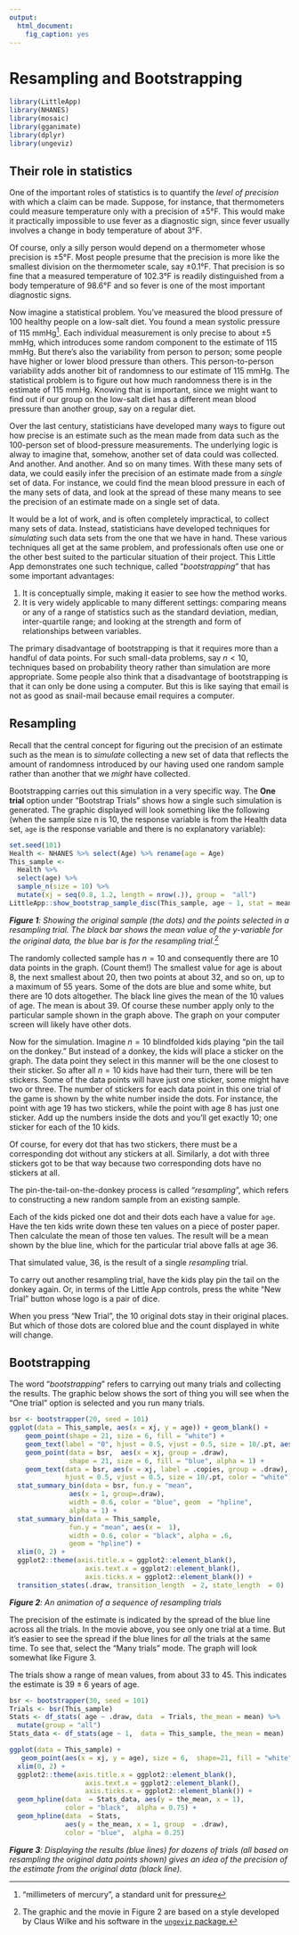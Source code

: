 ```yaml
---
output: 
  html_document: 
    fig_caption: yes
---
```




# Resampling and Bootstrapping

```r
library(LittleApp)
library(NHANES)
library(mosaic)
library(gganimate)
library(dplyr)
library(ungeviz)
```

## Their role in statistics

One of the important roles of statistics is to quantify the *level of precision* with which a claim can be made. Suppose, for instance, that thermometers could measure temperature only with a precision of ±5°F. This would make it practically impossible to use fever as a diagnostic sign, since fever usually involves a change in body temperature of about 3°F.

Of course, only a silly person would depend on a thermometer whose precision is ±5°F. Most people presume that the precision is more like the smallest division on the thermometer scale, say ±0.1°F. That precision is so fine that a measured temperature of 102.3°F is readily distinguished from a body temperature of 98.6°F and so fever is one of the most important diagnostic signs.

Now imagine a statistical problem. You've measured the blood pressure of 100  healthy people on a low-salt diet. You found a mean systolic pressure of 115 mmHg^["millimeters of mercury", a standard unit for pressure]. Each individual measurement is only precise to about ±5 mmHg, which introduces some random component to the estimate of 115 mmHg. But there's also the variability from person to person; some people have higher or lower  blood pressure than others. This person-to-person variability adds another bit of randomness to our estimate of 115 mmHg. The statistical problem is to figure out how much randomness there is in the estimate of 115 mmHg. Knowing that is important, since we might want to find out if our group on the low-salt diet has a different mean blood pressure than another group, say on a regular diet.

Over the last century, statisticians have developed many ways to figure out how precise is an estimate such as the mean made from data such as the 100-person set of blood-pressure measurements. The underlying logic is alway to imagine that, somehow, another set of data could was collected. And another. And another. And so on many times. With these many sets of data, we could easily infer the precision of an estimate made from a *single* set of data. For instance, we could find the mean blood pressure in each of the many sets of data, and look at the spread of these many means to see the precision of an estimate made on a single set of data.

It would be a lot of work, and is often completely impractical, to collect many sets of data. Instead, statisticians have developed techniques for *simulating* such data sets from the one that we have in hand. These various techniques all get at the same problem, and professionals often use one or the other best suited to the particular situation of their project. This Little App demonstrates one such technique, called "*bootstrapping*" that has some important advantages:

1. It is conceptually simple, making it easier to see how the method works.
2. It is very widely applicable to many different settings: comparing means or any of a range of statistics such as the standard deviation, median, inter-quartile range; and looking at the strength and form of relationships between variables. 

The primary disadvantage of bootstrapping is that it requires more than a handful of data points. For such small-data problems, say $n < 10$,  techniques based on probability theory rather than simulation are more appropriate. Some people also think that a disadvantage of bootstrapping is that it can only be done using a computer. But this is like saying that email is not as good as snail-mail because email requires a computer.

## Resampling

Recall that the central concept for figuring out the precision of an estimate such as the mean is to *simulate* collecting a new set of data that reflects the amount of randomness introduced by our having used one random sample rather than another that we *might* have collected.

Bootstrapping carries out this simulation in a very specific way. The **One trial** option under "Bootstrap Trials" shows how a single such simulation is generated. The graphic displayed will look something like the following (when the sample size n is 10, the response variable is from the Health data set, `age` is the response variable and there is no explanatory variable):

```r
set.seed(101)
Health <- NHANES %>% select(Age) %>% rename(age = Age)
This_sample <- 
  Health %>% 
  select(age) %>% 
  sample_n(size = 10) %>% 
  mutate(xj = seq(0.8, 1.2, length = nrow(.)), group =  "all")
LittleApp::show_bootstrap_sample_disc(This_sample, age ~ 1, stat = mean)
```
***Figure 1**: Showing  the  original sample (the dots) and the points selected in a resampling trial. The  black bar shows the mean value  of the y-variable for the original  data, the blue bar is for the resampling trial.^[The graphic and the movie in Figure 2 are based on a style developed by Claus Wilke and his software in the [`ungeviz`  package.](https://github.com/wilkelab/ungeviz)]*

The randomly collected sample has $n=10$ and consequently there are 10 data points in the graph. (Count them!) The smallest value for age is about 8, the next smallest about 20, then two points at about 32, and so on, up to a maximum of 55 years. Some of the dots are blue and some white, but there are 10 dots altogether. The black line gives the mean of the 10 values of age. The mean is about 39. Of course these number apply only to the particular sample shown in the graph above. The graph on your computer screen will likely have other dots.

Now for the simulation. Imagine $n=10$ blindfolded kids playing "pin the tail on the donkey." But instead of a donkey, the kids will place a sticker on the graph. The data point they select in this manner will be the one closest to their sticker. So after all $n=10$ kids have had their turn, there will be ten stickers. Some of the data points will have just one sticker, some might have two or three. The number of stickers for each data point in this one trial of the game is shown by the white number inside the dots. For instance, the point with age 19 has two stickers, while the point with age 8 has just one sticker. Add up the numbers inside the dots and you'll get exactly 10; one sticker for each of the 10 kids.

Of course, for every dot that has two stickers, there must be a corresponding dot without any stickers at all. Similarly, a dot with three stickers got to be that way because two corresponding dots have no stickers at all.

The pin-the-tail-on-the-donkey process is called "*resampling*", which refers to constructing a new random sample from an existing sample.

Each of the kids picked one dot and their dots each have a value for `age`. Have the ten kids write down these ten values on a piece of poster paper. Then calculate the mean of those ten values. The result will be a mean shown by the blue line, which for the particular trial above falls at age 36. 

That simulated value, 36, is the result of a single *resampling* trial.

To carry out another resampling trial, have the kids play pin the tail on the donkey again. Or, in terms of the Little App controls, press the white "New Trial" button whose logo is a pair of dice.

When you press "New Trial", the 10 original dots stay in their original places. But which of those dots are colored blue and the count displayed in white will change. 

## Bootstrapping

The word "*bootstrapping*" refers to carrying out many trials and collecting the results. The graphic below shows the sort of thing you will see when the "One trial" option is selected and you run many trials.

```r
bsr <- bootstrapper(20, seed = 101)
ggplot(data = This_sample, aes(x = xj, y = age)) + geom_blank() +
    geom_point(shape = 21, size = 6, fill = "white") +
    geom_text(label = "0", hjust = 0.5, vjust = 0.5, size = 10/.pt, aes(x = xj)) +
    geom_point(data = bsr,  aes(x = xj, group = .draw),
               shape = 21, size = 6, fill = "blue", alpha = 1) +
    geom_text(data = bsr, aes(x = xj, label = .copies, group = .draw),
              hjust = 0.5, vjust = 0.5, size = 10/.pt, color = "white") +
  stat_summary_bin(data = bsr, fun.y = "mean",
               aes(x = 1, group=.draw),
               width = 0.6, color = "blue", geom  = "hpline",
               alpha = 1) +
  stat_summary_bin(data = This_sample,
               fun.y = "mean", aes(x =  1),  
               width = 0.6, color = "black", alpha = .6, 
               geom = "hpline") +
  xlim(0, 2) +
  ggplot2::theme(axis.title.x = ggplot2::element_blank(),
                   axis.text.x = ggplot2::element_blank(),
                   axis.ticks.x = ggplot2::element_blank()) +
  transition_states(.draw, transition_length  = 2, state_length  = 0)
```

***Figure 2**: An animation of a sequence of resampling trials*


The precision of the estimate is indicated by the spread of the blue line across all the trials.  In the movie above,  you see only one trial at a time. But it's  easier to see the spread if the blue lines for *all* the trials  at the same time. To  see that, select the "Many trials" mode. The graph will look somewhat like Figure  3.

The trials show a range of mean values, from  about 33 to 45. This indicates the estimate is 39 ± 6 years of age.

```r
bsr <- bootstrapper(30, seed = 101)
Trials <- bsr(This_sample)
Stats <- df_stats( age ~ .draw, data  = Trials, the_mean = mean) %>%
  mutate(group = "all")
Stats_data <- df_stats(age ~ 1,  data = This_sample, the_mean = mean)

ggplot(data = This_sample) + 
   geom_point(aes(x = xj, y = age), size = 6,  shape=21, fill = "white") +
  xlim(0, 2) +
  ggplot2::theme(axis.title.x = ggplot2::element_blank(),
                   axis.text.x = ggplot2::element_blank(),
                   axis.ticks.x = ggplot2::element_blank()) +
  geom_hpline(data  = Stats_data, aes(y = the_mean, x = 1), 
              color = "black",  alpha = 0.75) +
  geom_hpline(data  = Stats, 
              aes(y = the_mean, x = 1, group  = .draw), 
              color = "blue",  alpha = 0.25)  
```

***Figure 3**: Displaying the results (blue lines) for dozens of trials  (all based on resampling the original data points shown) gives an idea of the  precision of the estimate from the original  data (black line).* 
